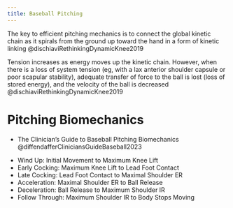```yaml
---
title: Baseball Pitching
---
```





The key to efficient pitching mechanics is to connect the global kinetic chain as it spirals from the ground up toward the hand in a form of kinetic linking @dischiaviRethinkingDynamicKnee2019


Tension increases as energy moves up the kinetic chain. However, when there is a loss of system tension (eg, with a lax anterior shoulder capsule or poor scapular stability), adequate transfer of force to the ball is lost (loss of stored energy), and the velocity of the ball is decreased @dischiaviRethinkingDynamicKnee2019


# Pitching Biomechanics

:::{.callout title="To read"}

- The Clinician's Guide to Baseball Pitching Biomechanics @diffendafferCliniciansGuideBaseball2023

:::

- Wind Up: Initial Movement to Maximum Knee Lift
- Early Cocking: Maximum Knee Lift to Lead Foot Contact
- Late Cocking: Lead Foot Contact to Maximal Shoulder ER
- Acceleration: Maximal Shoulder ER to Ball Release
- Deceleration: Ball Release to Maximum Shoulder IR
- Follow Through: Maximum Shoulder IR to Body Stops Moving
